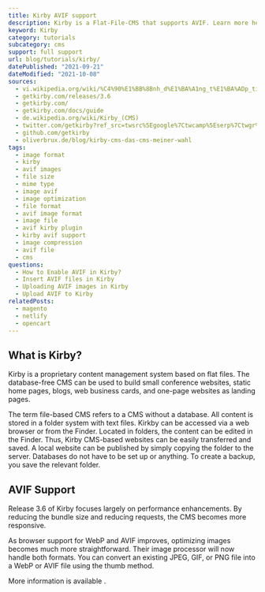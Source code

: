 ```yaml
---
title: Kirby AVIF support
description: Kirby is a Flat-File-CMS that supports AVIF. Learn more here.
keyword: Kirby
category: tutorials
subcategory: cms
support: full support
url: blog/tutorials/kirby/
datePublished: "2021-09-21"
dateModified: "2021-10-08"
sources:
  - vi.wikipedia.org/wiki/%C4%90%E1%BB%8Bnh_d%E1%BA%A1ng_t%E1%BA%ADp_tin_h%C3%ACnh_%E1%BA%A3nh
  - getkirby.com/releases/3.6
  - getkirby.com/
  - getkirby.com/docs/guide
  - de.wikipedia.org/wiki/Kirby_(CMS)
  - twitter.com/getkirby?ref_src=twsrc%5Egoogle%7Ctwcamp%5Eserp%7Ctwgr%5Eauthor
  - github.com/getkirby
  - oliverbrux.de/blog/kirby-cms-das-cms-meiner-wahl
tags:
  - image format
  - kirby
  - avif images
  - file size
  - mime type
  - image avif
  - image optimization
  - file format
  - avif image format
  - image file
  - avif kirby plugin
  - kirby avif support
  - image compression
  - avif file
  - cms
questions:
  - How to Enable AVIF in Kirby?
  - Insert AVIF files in Kirby
  - Uploading AVIF images in Kirby
  - Upload AVIF to Kirby
relatedPosts:
  - magento
  - netlify
  - opencart
---
```


## What is Kirby?

Kirby is a proprietary content management system based on flat files. The database-free CMS can be used to build small conference websites, static home pages, blogs, web business cards, and one-page websites as landing pages.

The term file-based CMS refers to a CMS without a database. All content is stored in a folder system with text files. Kirkby can be accessed via a web browser or from the Finder. Located in folders, the content can be edited in the Finder. Thus, Kirby CMS-based websites can be easily transferred and saved. A local website can be published by simply copying the folder to the server. Databases do not have to be set up or anything. To create a backup, you save the relevant folder.

## AVIF Support

Release 3.6 of Kirby focuses largely on performance enhancements. By reducing the bundle size and reducing requests, the CMS becomes more responsive.

As browser support for WebP and AVIF improves, optimizing images becomes much more straightforward. Their image processor will now handle both formats. You can convert an existing JPEG, GIF, or PNG file into a WebP or AVIF file using the thumb method.

More information is available <Link href="getkirby.com/releases/3.6/" text="here"/>.
